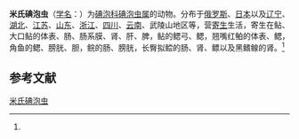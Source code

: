 {{Speciesbox
| name = 米氏碘泡虫
| status = 
| status_system = 
| image = 
| genus = Myxobolus
| species = miyairii
| authority = (Kudo, 1919)<ref name='id9398'>{{cite web| url =http://www.bioinfo.cn/db05/BjdwSpecies.php?action=view&id=9398| title =米氏碘泡虫| work =《中国动物物种编目数据库》| publisher =中国科学院微生物研究所| author =中国科学院动物研究所| accessdate =2009-04-16| deadurl =yes| archiveurl =https://web.archive.org/web/20160305060815/http://www.bioinfo.cn/db05/BjdwSpecies.php?action=view&id=9398| archivedate =2016-03-05}}</ref>
}}

'''米氏碘泡虫'''（[[学名|学名]]：{{lang|la|'''''Myxobolus miyairii'''''}}）为[[碘泡科|碘泡科]][[碘泡虫属|碘泡虫属]]的动物。分布于[[俄罗斯|俄罗斯]]、[[日本|日本]]以及[[辽宁|辽宁]]、[[湖北|湖北]]、[[江苏|江苏]]、[[山东|山东]]、[[浙江|浙江]]、[[四川|四川]]、[[云南|云南]]、武陵山地区等，营[[寄生|寄生]]生活，寄生在鲇、大口鲇的体表、肠、肠系膜、肾、肝、脾，鲇的鳃弓、鳃，翘嘴红鲌的体表、鳃，角鱼的鳃、膀胱、胆，鲩的肠、膀胱，长臀拟鲿的肠、肾、鳔以及黑鳍鳈的肾。<ref name='id9398'/>

== 参考文献 ==
{{reflist}}

{{Wikispecies|Myxobolus miyairii}}
{{Taxonbar|from=Q15225738}}

[[Category:碘泡虫属|米氏碘泡虫]]


{{Cnidarian-stub}}